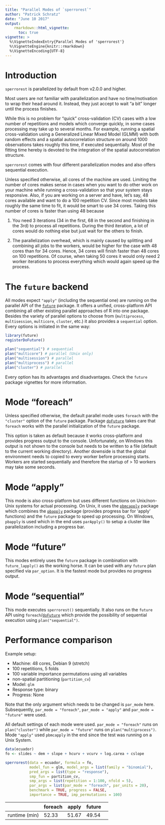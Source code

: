```yaml
---
title: "Parallel Modes of `sperrorest`"
author: "Patrick Schratz"
date: "June 10 2017"
output: 
    rmarkdown::html_vignette:
      toc: true
vignette: >
  %\VignetteIndexEntry{Parallel Modes of 'sperrorest'}
  %\VignetteEngine{knitr::rmarkdown}
  %\VignetteEncoding{UTF-8}
---
```


# Introduction

`sperrorest` is parallelized by default from v2.0.0 and higher.

Most users are not familiar with parallelization and have no time/motivation to wrap their head around it. Instead, they just accept to wait "a bit" longer until the process finishes. 

While this is no problem for "quick" cross-validation (CV) cases with a low number of repetitions and models which converge quickly, in some cases processing may take up to several months. For example, running a spatial cross-validation using a Generalized Linear Mixed Model (GLMM) with both random effects and a spatial autocorrelation structure on around 1000 observations takes roughly this time, if executed sequentially. Most of the fitting time hereby is devoted to the integration of the spatial autocorrelation structure.

`sperrorest` comes with four different parallelization modes and also offers sequential execution.

Unless specified otherwise, all cores of the machine are used. Limiting the number of cores makes sense in cases when you want to do other work on your machine while running a cross-validation so that your system stays responsive. Also, if you are working on a server and have, let's say, 48 cores available and want to do a 100 repetition CV. Since most models take roughly the same time to fit, it would be smart to use 34 cores. Taking this number of cores is faster than using 48 because 

1. You need 3 iterations (34 in the first, 68 in the second and finishing in the 3rd) to process all repetitions. During the third iteration, a lot of cores would do nothing else but just wait for the others to finish. 

2. The parallelization overhead, which is mainly caused by splitting and combining all jobs to the workers, would be higher for the case with 48 cores than for 34 cores. Hence, 34 cores will finish faster than 48 cores on 100 repetitions. Of course, when taking 50 cores it would only need 2 worker iterations to process everything which would again speed up the process.

# The `future` backend

All modes expect `"apply"` (including the sequential one) are running on the parallel API of the [`future`](https://github.com/HenrikBengtsson/future) package. It offers a unified, cross-platform API combining all other existing parallel approaches of R into one package. Besides the variety of parallel options to choose from (`multiprocess`, `multisession`, `multicore`, `cluster`, etc.) it also provides a `sequential` option. Every options is initiated in the same way:

```r
library(future)
registerDoFuture()

plan("sequential") # sequential
plan("multicore") # parallel (Unix only)
plan("multisession") # parallel
plan("multiprocess") # parallel
plan("cluster") # parallel
```

Every option has its advantages and disadvantages. Check the `future` package vignettes for more information.

# Mode "foreach"

Unless specified otherwise, the default parallel mode uses `foreach` with the `"cluster"` option of the `future` package. Package [`doFuture`](https://github.com/HenrikBengtsson/doFuture) takes care that `foreach` works with the parallel initialization of the `future` package.

This option is taken as default because it works cross-platform and provides progress output to the console. Unfortunately, on Windows this output is not shown to the console but needs to be written to a file (default to the current working directory). Another downside is that the global environment needs to copied to every worker before processing starts. Workers are started sequentially and therefore the startup of > 10 workers may take some seconds. 

# Mode "apply"

This mode is also cross-platform but uses different functions on Unix/non-Unix systems for actual processing. On Unix, it uses the [`pbmcapply`](https://github.com/kvnkuang/pbmcapply) package which combines the [`pbapply`](https://github.com/psolymos/pbapply) package (provides progress bar for 'apply' functions) and the `future` package to speed up processing. On Windows, `pbapply` is used which in the end uses `parApply()` to setup a cluster like parallelization including a progress bar.

# Mode "future" 

This modes entirely uses the `future` package in combination with `future_lapply()` as the working horse. It can be used with any `future` plan specified via `par_option`. It is the fastest mode but provides no progress output.

# Mode "sequential"

This mode executes `sperrorest()` sequentially. It also runs on the `future` API using `foreach`/[`doFuture`](https://github.com/HenrikBengtsson/doFuture) which provide the possibility of sequential execution using `plan("sequential")`.

# Performance comparison

Example setup:

* Machine: 48 cores, Debian 9 (stretch)
* 100 repetitions, 5 folds
* 100 variable importance permutations using all variables
* non-spatial partitioning (`partition_cv`)
* Model: `glm`
* Response type: binary
* Progress: None

Note that the only argument which needs to be changed is `par_mode` here. Subsequently, `par_mode = "foreach"`, `par_mode = "apply"` and `par_mode = "future"` were used. 

All default settings of each mode were used. `par_mode = "foreach"` runs on `plan("cluster")` while `par_mode = "future"` runs on `plan("multiprocess")`. Mode `"apply"` used `pbmcapply` in the end since the test was running on a Unix System.

```r
data(ecuador)
fo <- slides ~ dem + slope + hcurv + vcurv + log.carea + cslope

sperrorest(data = ecuador, formula = fo,
           model_fun = glm, model_args = list(family = "binomial"),
           pred_args = list(type = "response"),
           smp_fun = partition_cv,
           smp_args = list(repetition = 1:100, nfold = 5),
           par_args = list(par_mode = "foreach", par_units = 20),
           benchmark = TRUE, progress = FALSE,
           importance = TRUE, imp_permutations = 100)
```


|               | foreach | apply | future |   |
|---------------|---------|-------|--------|---|
| runtime (min) | 52.33   | 51.67 | 49.54  |   |
